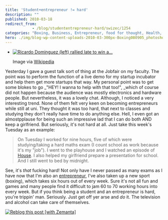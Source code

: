 ```yaml
---
title: 'Student+entrepreneur != hard'
description: ""
published: 2010-03-18
redirect_from: 
            - /blog/studententrepreneur-hard/swizec/1254
categories: "Boxing, Business, Entrepreneur, food for thought, Health, life, People, Uncategorized"
hero: ./img/blog-wp-content-uploads-2010-03-300px-Boxing080905_photoshop.jpg
---
```

- [![Ricardo Dominguez (left) rallied late to win a...](./img/blog-wp-content-uploads-2010-03-300px-Boxing080905_photoshop.jpg "Ricardo Dominguez (left) rallied late to win a...")](http://commons.wikipedia.org/wiki/Image:Boxing080905_photoshop.jpg)

  Image via [Wikipedia](http://commons.wikipedia.org/wiki/Image:Boxing080905_photoshop.jpg)

Yesterday I gave a guest talk sort of thing at the Jobfair on my faculty. The point was to perform the function of a live demo for my startup incubator and help them get more startups that way. My personal point was to get some blokes to go \_&quot;HEY! I wanna to help with that too!&quot;, \_which of course did not happen because the audience was mostly electronics and hardware people. But nevertheless, it was a lovely chat. Although, I noticed a very interesting trend. None of them felt very keen on becoming entrepreneurs while still at uni. They thought it was too hard, that next to classes and studying they don&#x27;t really have time to do anything else. Hell, I even got an almostpplause for being such an impressive lad that I can do both AND keep a girlfriend. But seriously, it&#x27;s not hard at all. Just take this week&#x27;s Tuesday as an example:

> On Tuesday I worked for nine hours, five of which were studying/taking a hard maths exam (I count school as work because it&#x27;s my &quot;job&quot;). I went to the playhouse and I watched an episode of [House](http://en.wikipedia.org/wiki/House_%28TV_series%29 "House (TV series)"). I also helped my girlfriend prepare a presentation for school. And I still went to bed by midnight.

See, it&#x27;s _that_ fucking hard! Not only have I never passed as many exams as I have now that I&#x27;m also an [entrepreneur](http://en.wikipedia.org/wiki/Entrepreneur "Entrepreneur"), I&#x27;ve also taken up a new sport (boxing), which takes six hours out of every week. Sure it&#x27;s not all fun and games and many people find it difficult to jam 60 to 70 working hours into every week. But if you think being a student and an entrepreneur is hard, you&#x27;re trippin&#x27; man. Seriously. Just get off yer arse and _do_ it. The television and alcohol can take care of themselves.

[![Reblog this post [with Zemanta]](http://img.zemanta.com/reblog_e.png?x-id=bd314f7b-c5ee-4679-9dac-34dffbed9ae6)](http://reblog.zemanta.com/zemified/bd314f7b-c5ee-4679-9dac-34dffbed9ae6/ "Reblog this post [with Zemanta]")
